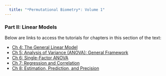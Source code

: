 ```yaml
---
  title: "*Permutational Biometry*: Volume 1"
---
```


### Part II: Linear Models

Below are links to access the tutorials for chapters in this section of the text: 

- [Ch 4: The General Linear Model](Tutorials/Fake.html)
- [Ch 5: Analysis of Variance (ANOVA): General Framework](Tutorials/Fake.html)
- [Ch 6: Single-Factor ANOVA](Tutorials/Fake.html)
- [Ch 7: Regression and Correlation](Tutorials/Fake.html)
- [Ch 8: Estimation, Prediction, and Precision](Tutorials/Fake.html)
